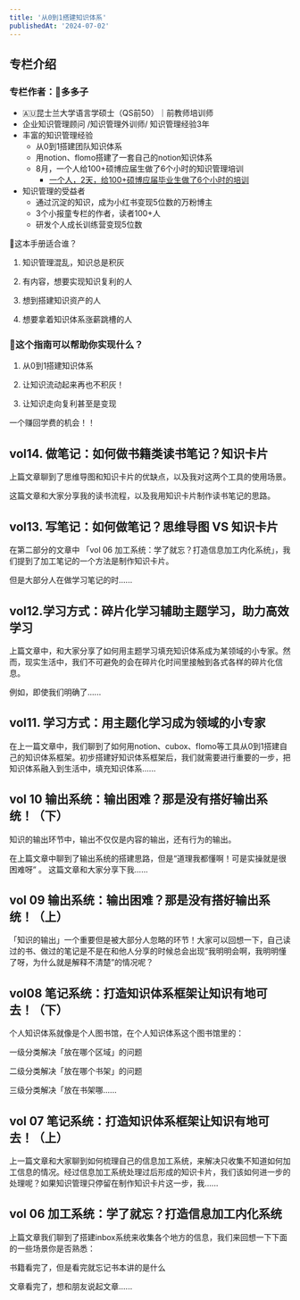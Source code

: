 ```yaml
---
title: '从0到1搭建知识体系'
publishedAt: '2024-07-02'
---
```


## 专栏介绍

### 专栏作者：🌷多多子

* 🇦🇺昆士兰大学语言学硕士（QS前50）｜前教师培训师
* 企业知识管理顾问 /知识管理外训师/ 知识管理经验3年
* 丰富的知识管理经验
	+ 从0到1搭建团队知识体系
	+ 用notion、flomo搭建了一套自己的notion知识体系
	+ 8月，一个人给100+硕博应届生做了6个小时的知识管理培训
		- [一个人，2天，给100+硕博应届毕业生做了6个小时的培训](https://mp.weixin.qq.com/s/roMhWQyNbQcExdWwNrGhiQ)
* 知识管理的受益者
	+ 通过沉淀的知识，成为小红书变现5位数的万粉博主
	+ 3个小报童专栏的作者，读者100+人
	+ 研发个人成长训练营变现5位数

🧭这本手册适合谁？

1. 知识管理混乱，知识总是积灰

2. 有内容，想要实现知识复利的人

3. 想到搭建知识资产的人

4. 想要拿着知识体系涨薪跳槽的人

### 🌟这个指南可以帮助你实现什么？

1. 从0到1搭建知识体系

2. 让知识流动起来再也不积灰！

3. 让知识走向复利甚至是变现


一个赚回学费的机会！！


## vol14. 做笔记：如何做书籍类读书笔记？知识卡片
上篇文章聊到了思维导图和知识卡片的优缺点，以及我对这两个工具的使用场景。

这篇文章和大家分享我的读书流程，以及我用知识卡片制作读书笔记的思路。

## vol13. 写笔记：如何做笔记？思维导图 VS 知识卡片
在第二部分的文章中 「vol 06 加工系统：学了就忘？打造信息加工内化系统」，我们提到了加工笔记的一个方法是制作知识卡片。

但是大部分人在做学习笔记的时......

## vol12.学习方式：碎片化学习辅助主题学习，助力高效学习
上篇文章中，和大家分享了如何用主题学习填充知识体系成为某领域的小专家。然而，现实生活中，我们不可避免的会在碎片化时间里接触到各式各样的碎片化信息。

例如，即使我们明确了......

## vol11. 学习方式：用主题化学习成为领域的小专家
在上一篇文章中，我们聊到了如何用notion、cubox、flomo等工具从0到1搭建自己的知识体系框架。初步搭建好知识体系框架后，我们就需要进行重要的一步，把知识体系融入到生活中，填充知识体系......

## vol 10 输出系统：输出困难？那是没有搭好输出系统！（下）
知识的输出环节中，输出不仅仅是内容的输出，还有行为的输出。

在上篇文章中聊到了输出系统的搭建思路，但是“道理我都懂啊！可是实操就是很困难呀” 。 这篇文章和大家分享下我......

## vol 09 输出系统：输出困难？那是没有搭好输出系统！（上）
「知识的输出」一个重要但是被大部分人忽略的环节！大家可以回想一下，自己读过的书、做过的笔记是不是在和他人分享的时候总会出现“我明明会啊，我明明懂了呀，为什么就是解释不清楚”的情况呢？

## vol08 笔记系统：打造知识体系框架让知识有地可去！（下）
个人知识体系就像是个人图书馆，在个人知识体系这个图书馆里的：

一级分类解决「放在哪个区域」的问题

二级分类解决「放在哪个书架」的问题

三级分类解决「放在书架哪......

## vol 07 笔记系统：打造知识体系框架让知识有地可去！（上）
上一篇文章和大家聊到如何梳理自己的信息加工系统，来解决只收集不知道如何加工信息的情况。经过信息加工系统处理过后形成的知识卡片，我们该如何进一步的处理呢？如果知识管理只停留在制作知识卡片这一步，我......

## vol 06 加工系统：学了就忘？打造信息加工内化系统
上篇文章我们聊到了搭建inbox系统来收集各个地方的信息，我们来回想一下下面的一些场景你是否熟悉：

书籍看完了，但是看完就忘记书本讲的是什么

文章看完了，想和朋友说起文章......

